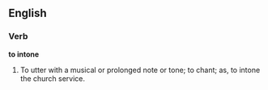 ==English==

===Verb===

'''to intone'''

#To utter with a musical or prolonged note or tone; to chant; as, to intone the church service.
